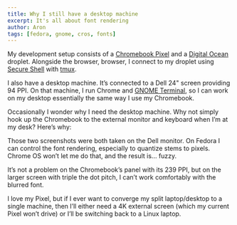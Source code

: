 ```yaml
---
title: Why I still have a desktop machine
excerpt: It's all about font rendering
author: Aron
tags: [fedora, gnome, cros, fonts]
---
```


My development setup consists of a [Chromebook
Pixel](https://en.wikipedia.org/wiki/Chromebook_Pixel) and a [Digital
Ocean](https://www.digitalocean.com/) droplet. Alongside the browser,
browser, I connect to my droplet using [Secure
Shell](https://chrome.google.com/webstore/detail/secure-shell/pnhechapfaindjhompbnflcldabbghjo?hl=en)
with [tmux](https://tmux.github.io/).

I also have a desktop machine. It’s connected to a Dell 24" screen
providing 94 PPI. On that machine, I run Chrome and [GNOME
Terminal](https://en.wikipedia.org/wiki/GNOME_Terminal), so I can work on
my desktop essentially the same way I use my Chromebook.

Occasionally I wonder why I need the desktop machine. Why not simply hook
up the Chromebook to the external monitor and keyboard when I’m at my desk?
Here’s why:

<MyImage post name="chromeos-vs-fedora-font-rendering.gif" />

Those two screenshots were both taken on the Dell monitor. On Fedora I can
control the font rendering, especially to quantize stems to pixels. Chrome
OS won’t let me do that, and the result is... fuzzy.

It’s not a problem on the Chromebook’s panel with its 239 PPI, but on the
larger screen with triple the dot pitch, I can’t work comfortably with the
blurred font.

I love my Pixel, but if I ever want to converge my split laptop/desktop to
a single machine, then I’ll either need a 4K external screen (which my
current Pixel won’t drive) or I’ll be switching back to a Linux laptop.
